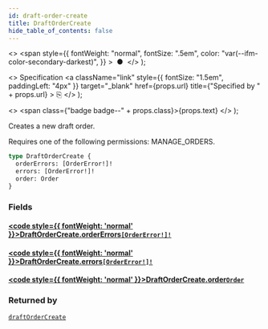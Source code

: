 ```yaml
---
id: draft-order-create
title: DraftOrderCreate
hide_table_of_contents: false
---
```


  <>
    <span
      style={{
        fontWeight: "normal",
        fontSize: ".5em",
        color: "var(--ifm-color-secondary-darkest)",
      }}
    >
      &nbsp;●&nbsp;
    </span>
  </>
);

  <>
    Specification
    <a
      className="link"
      style={{ fontSize: "1.5em", paddingLeft: "4px" }}
      target="\_blank"
      href={props.url}
      title={"Specified by " + props.url}
    >
      ⎘
    </a>
  </>
);

  <>
    <span class={"badge badge--" + props.class}>{props.text}</span>
  </>
);

Creates a new draft order.

Requires one of the following permissions: MANAGE_ORDERS.

```graphql
type DraftOrderCreate {
  orderErrors: [OrderError!]!
  errors: [OrderError!]!
  order: Order
}
```

### Fields

#### [<code style={{ fontWeight: 'normal' }}>DraftOrderCreate.<b>orderErrors</b></code>](#)<Bullet />[`[OrderError!]!`](../../api-reference/objects/order-error) <Badge class="secondary" text="non-null"/> <Badge class="secondary" text="object"/>

>

#### [<code style={{ fontWeight: 'normal' }}>DraftOrderCreate.<b>errors</b></code>](#)<Bullet />[`[OrderError!]!`](../../api-reference/objects/order-error) <Badge class="secondary" text="non-null"/> <Badge class="secondary" text="object"/>

>

#### [<code style={{ fontWeight: 'normal' }}>DraftOrderCreate.<b>order</b></code>](#)<Bullet />[`Order`](../../api-reference/objects/order) <Badge class="secondary" text="object"/>

>

### Returned by

[`draftOrderCreate`](../../api-reference/mutations/draft-order-create) <Badge class="secondary" text="mutation"/>
